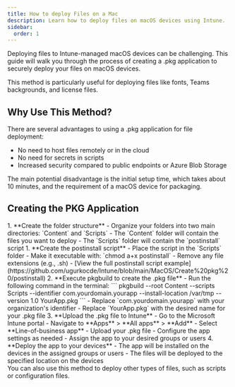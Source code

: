 ```yaml
---
title: How to deploy Files on a Mac
description: Learn how to deploy files on macOS devices using Intune.
sidebar:
  order: 1
---
```



Deploying files to Intune-managed macOS devices can be challenging. This guide will walk you through the process of creating a .pkg application to securely deploy your files on macOS devices.

<Aside type="tip">
  This method is particularly useful for deploying files like fonts, Teams backgrounds, and license files.
</Aside>

## Why Use This Method?

There are several advantages to using a .pkg application for file deployment:

- No need to host files remotely or in the cloud
- No need for secrets in scripts
- Increased security compared to public endpoints or Azure Blob Storage

The main potential disadvantage is the initial setup time, which takes about 10 minutes, and the requirement of a macOS device for packaging.

## Creating the PKG Application

<Steps>
1. **Create the folder structure**
   - Organize your folders into two main directories: `Content` and `Scripts`
   - The `Content` folder will contain the files you want to deploy
   - The `Scripts` folder will contain the `postinstall` script
1. **Create the postinstall script**
   - Place the script in the `Scripts` folder
   - Make it executable with: `chmod a+x postinstall`
   - Remove any file extensions (e.g., .sh)
   - [View the full postinstall script example](https://github.com/ugurkocde/Intune/blob/main/MacOS/Create%20pkg%20/postinstall)
2. **Execute pkgbuild to create the .pkg file**
   - Run the following command in the terminal:
     ```
     pkgbuild --root Content --scripts Scripts --identifier com.yourdomain.yourapp --install-location /var/tmp --version 1.0 YourApp.pkg
     ```
   - Replace `com.yourdomain.yourapp` with your organization's identifier
   - Replace `YourApp.pkg` with the desired name for your .pkg file
3. **Upload the .pkg file to Intune**
   - Go to the Microsoft Intune portal
   - Navigate to **Apps** > **All apps** > **Add**
   - Select **Line-of-business app**
   - Upload your .pkg file
   - Configure the app settings as needed
   - Assign the app to your desired groups or users
4. **Deploy the app to your devices**
   - The app will be installed on the devices in the assigned groups or users
   - The files will be deployed to the specified location on the devices
</Steps>


<Aside type="tip">
  You can also use this method to deploy other types of files, such as scripts or configuration files.
</Aside>